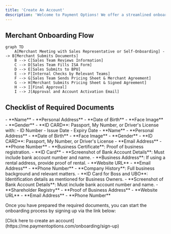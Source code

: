 ```yaml
---
title: 'Create An Account'
description: 'Welcome to Payment Options! We offer a streamlined onboarding process to get your merchant account set up quickly and easily. Below is the step-by-step flow and the required documents to help you prepare for a successful onboarding experience.'
---
```


## **Merchant Onboarding Flow**

```mermaid
graph TD
    A[Merchant Meeting with Sales Representative or Self-Onboarding] --> B[Merchant Submits Documents]
    B --> C[Sales Team Reviews Information]
    C --> D[Sales Team Fills ISA Form]
    D --> E[Sales Submits to BPU]
    E --> F[Internal Checks by Relevant Teams]
    F --> G[Sales Team Sends Pricing Sheet & Merchant Agreement]
    G --> H[Merchant Submits Pricing Sheet & Signed Agreement]
    H --> I[Final Approval]
    I --> J[Approval and Account Activation Email]
```

## **Checklist of Required Documents**

<Accordion title="Business Owner / UBO (Ultimate Beneficial Owner)">
  - **Name**
  - **Personal Address**
  - **Date of Birth**
  - **Face Image**
  - **Gender**
  - **ID CARD**: Passport, My Number, or Driver's License with:
    - ID Number
    - Issue Date
    - Expiry Date
</Accordion>

<Accordion title="Person of Contact">
  - **Name**
  - **Personal Address**
  - **Date of Birth**
  - **Face Image**
  - **Gender**
  - **ID CARD**: Passport, My Number, or Driver's License
  - **Email Address**
  - **Phone Number**
</Accordion>

<Accordion title="Sole Proprietor">
  - **Business Certificate**: Proof of business registration.
  - **ID Card**
  - **Screenshot of Bank Account Details**: Must include bank account number and name.
  - **Business Address**: If using a rental address, provide proof of rental.
  - **Website URL**
  - **Email Address**
  - **Phone Number**
</Accordion>

<Accordion title="Entity (For Registered Businesses)">
  - **Company History**: Full business background and relevant matters.
  - **ID Card for Boss and UBO**: Identification details as mentioned for Business Owners.
  - **Screenshot of Bank Account Details**: Must include bank account number and name.
  - **Shareholder Registry**
  - **Proof of Business Address**
  - **Website URL**
  - **Email Address**
  - **Phone Number**
</Accordion>

Once you have prepared the required documents, you can start the onboarding process by signing up via the link below:

<Callout title="Create an Account" emoji="rocket">
  [Click here to create an account](https://me.paymentoptions.com/onboarding/sign-up)
</Callout>
